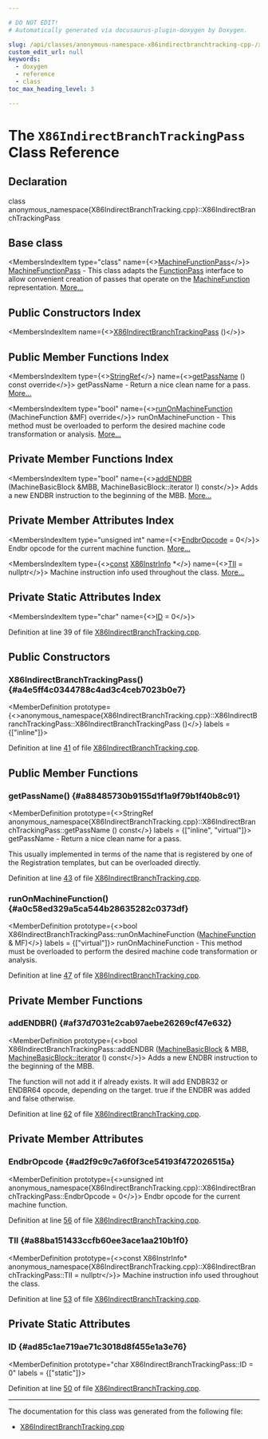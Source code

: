 ```yaml
---

# DO NOT EDIT!
# Automatically generated via docusaurus-plugin-doxygen by Doxygen.

slug: /api/classes/anonymous-namespace-x86indirectbranchtracking-cpp-/x86indirectbranchtrackingpass
custom_edit_url: null
keywords:
  - doxygen
  - reference
  - class
toc_max_heading_level: 3

---
```





# The `X86IndirectBranchTrackingPass` Class Reference

<DoxygenPage pluginConfig={pluginConfig}>



## Declaration

<CodeBlock>class anonymous_namespace{X86IndirectBranchTracking.cpp}::X86IndirectBranchTrackingPass</CodeBlock>

## Base class

<MembersIndex>

<MembersIndexItem
  type="class"
  name={<><a href="/docs/api/classes/llvm/machinefunctionpass">MachineFunctionPass</a></>}>
<a href="/docs/api/classes/llvm/machinefunctionpass">MachineFunctionPass</a> - This class adapts the <a href="/docs/api/classes/llvm/functionpass">FunctionPass</a> interface to allow convenient creation of passes that operate on the <a href="/docs/api/classes/llvm/machinefunction">MachineFunction</a> representation. <a href="/docs/api/classes/llvm/machinefunctionpass/#details">More...</a>
</MembersIndexItem>

</MembersIndex>

## Public Constructors Index

<MembersIndex>

<MembersIndexItem
  name={<><a href="#a4e5ff4c0344788c4ad3c4ceb7023b0e7">X86IndirectBranchTrackingPass</a> ()</>}>
</MembersIndexItem>

</MembersIndex>

## Public Member Functions Index

<MembersIndex>

<MembersIndexItem
  type={<><a href="/docs/api/classes/llvm/stringref">StringRef</a></>}
  name={<><a href="#a88485730b9155d1f1a9f79b1f40b8c91">getPassName</a> () const override</>}>
getPassName - Return a nice clean name for a pass. <a href="#a88485730b9155d1f1a9f79b1f40b8c91">More...</a>
</MembersIndexItem>

<MembersIndexItem
  type="bool"
  name={<><a href="#a0c58ed329a5ca544b28635282c0373df">runOnMachineFunction</a> (MachineFunction &amp;MF) override</>}>
runOnMachineFunction - This method must be overloaded to perform the desired machine code transformation or analysis. <a href="#a0c58ed329a5ca544b28635282c0373df">More...</a>
</MembersIndexItem>

</MembersIndex>

## Private Member Functions Index

<MembersIndex>

<MembersIndexItem
  type="bool"
  name={<><a href="#af37d7031e2cab97aebe26269cf47e632">addENDBR</a> (MachineBasicBlock &amp;MBB, MachineBasicBlock::iterator I) const</>}>
Adds a new ENDBR instruction to the beginning of the MBB. <a href="#af37d7031e2cab97aebe26269cf47e632">More...</a>
</MembersIndexItem>

</MembersIndex>

## Private Member Attributes Index

<MembersIndex>

<MembersIndexItem
  type="unsigned int"
  name={<><a href="#ad2f9c9c7a6f0f3ce54193f472026515a">EndbrOpcode</a> = 0</>}>
Endbr opcode for the current machine function. <a href="#ad2f9c9c7a6f0f3ce54193f472026515a">More...</a>
</MembersIndexItem>

<MembersIndexItem
  type={<><a href="/docs/api/files/lib/lib/target/lib/target/aarch64/aarch64promoteconstant-cpp/#a90f8350fecae261c25be85d38b451bff">const</a> <a href="/docs/api/classes/llvm/x86instrinfo">X86InstrInfo</a> &#42;</>}
  name={<><a href="#a88ba151433ccfb60ee3ace1aa210b1f0">TII</a> = nullptr</>}>
Machine instruction info used throughout the class. <a href="#a88ba151433ccfb60ee3ace1aa210b1f0">More...</a>
</MembersIndexItem>

</MembersIndex>

## Private Static Attributes Index

<MembersIndex>

<MembersIndexItem
  type="char"
  name={<><a href="#ad85c1ae719ae71c3018d8f455e1a3e76">ID</a> = 0</>}>
</MembersIndexItem>

</MembersIndex>


Definition at line 39 of file <a href="/docs/api/files/lib/lib/target/lib/target/x86/x86indirectbranchtracking-cpp">X86IndirectBranchTracking.cpp</a>.

<SectionDefinition>

## Public Constructors

### X86IndirectBranchTrackingPass() {#a4e5ff4c0344788c4ad3c4ceb7023b0e7}

<MemberDefinition
  prototype={<>anonymous&#95;namespace&#123;X86IndirectBranchTracking.cpp&#125;::X86IndirectBranchTrackingPass::X86IndirectBranchTrackingPass ()</>}
  labels = {["inline"]}>

Definition at line <a href="/docs/api/files/lib/lib/target/lib/target/x86/x86indirectbranchtracking-cpp/#l00041">41</a> of file <a href="/docs/api/files/lib/lib/target/lib/target/x86/x86indirectbranchtracking-cpp">X86IndirectBranchTracking.cpp</a>.
</MemberDefinition>

</SectionDefinition>

<SectionDefinition>

## Public Member Functions

### getPassName() {#a88485730b9155d1f1a9f79b1f40b8c91}

<MemberDefinition
  prototype={<>StringRef anonymous&#95;namespace&#123;X86IndirectBranchTracking.cpp&#125;::X86IndirectBranchTrackingPass::getPassName () const</>}
  labels = {["inline", "virtual"]}>
getPassName - Return a nice clean name for a pass.

This usually implemented in terms of the name that is registered by one of the Registration templates, but can be overloaded directly.

Definition at line <a href="/docs/api/files/lib/lib/target/lib/target/x86/x86indirectbranchtracking-cpp/#l00043">43</a> of file <a href="/docs/api/files/lib/lib/target/lib/target/x86/x86indirectbranchtracking-cpp">X86IndirectBranchTracking.cpp</a>.
</MemberDefinition>

### runOnMachineFunction() {#a0c58ed329a5ca544b28635282c0373df}

<MemberDefinition
  prototype={<>bool X86IndirectBranchTrackingPass::runOnMachineFunction (<a href="/docs/api/classes/llvm/machinefunction">MachineFunction</a> &amp; MF)</>}
  labels = {["virtual"]}>
runOnMachineFunction - This method must be overloaded to perform the desired machine code transformation or analysis.

Definition at line <a href="/docs/api/files/lib/lib/target/lib/target/x86/x86indirectbranchtracking-cpp/#l00047">47</a> of file <a href="/docs/api/files/lib/lib/target/lib/target/x86/x86indirectbranchtracking-cpp">X86IndirectBranchTracking.cpp</a>.
</MemberDefinition>

</SectionDefinition>

<SectionDefinition>

## Private Member Functions

### addENDBR() {#af37d7031e2cab97aebe26269cf47e632}

<MemberDefinition
  prototype={<>bool X86IndirectBranchTrackingPass::addENDBR (<a href="/docs/api/classes/llvm/machinebasicblock">MachineBasicBlock</a> &amp; MBB, <a href="/docs/api/classes/llvm/machinebasicblock/#ae34c996b58df9b9ce6695a0c8b70c533">MachineBasicBlock::iterator</a> I) const</>}>
Adds a new ENDBR instruction to the beginning of the MBB.

The function will not add it if already exists. It will add ENDBR32 or ENDBR64 opcode, depending on the target. 
<SectionUser title="Returns">
true if the ENDBR was added and false otherwise.
</SectionUser>

Definition at line <a href="/docs/api/files/lib/lib/target/lib/target/x86/x86indirectbranchtracking-cpp/#l00062">62</a> of file <a href="/docs/api/files/lib/lib/target/lib/target/x86/x86indirectbranchtracking-cpp">X86IndirectBranchTracking.cpp</a>.
</MemberDefinition>

</SectionDefinition>

<SectionDefinition>

## Private Member Attributes

### EndbrOpcode {#ad2f9c9c7a6f0f3ce54193f472026515a}

<MemberDefinition
  prototype={<>unsigned int anonymous&#95;namespace&#123;X86IndirectBranchTracking.cpp&#125;::X86IndirectBranchTrackingPass::EndbrOpcode = 0</>}>
Endbr opcode for the current machine function.

Definition at line <a href="/docs/api/files/lib/lib/target/lib/target/x86/x86indirectbranchtracking-cpp/#l00056">56</a> of file <a href="/docs/api/files/lib/lib/target/lib/target/x86/x86indirectbranchtracking-cpp">X86IndirectBranchTracking.cpp</a>.
</MemberDefinition>

### TII {#a88ba151433ccfb60ee3ace1aa210b1f0}

<MemberDefinition
  prototype={<>const X86InstrInfo&#42; anonymous&#95;namespace&#123;X86IndirectBranchTracking.cpp&#125;::X86IndirectBranchTrackingPass::TII = nullptr</>}>
Machine instruction info used throughout the class.

Definition at line <a href="/docs/api/files/lib/lib/target/lib/target/x86/x86indirectbranchtracking-cpp/#l00053">53</a> of file <a href="/docs/api/files/lib/lib/target/lib/target/x86/x86indirectbranchtracking-cpp">X86IndirectBranchTracking.cpp</a>.
</MemberDefinition>

</SectionDefinition>

<SectionDefinition>

## Private Static Attributes

### ID {#ad85c1ae719ae71c3018d8f455e1a3e76}

<MemberDefinition
  prototype="char X86IndirectBranchTrackingPass::ID = 0"
  labels = {["static"]}>

Definition at line <a href="/docs/api/files/lib/lib/target/lib/target/x86/x86indirectbranchtracking-cpp/#l00050">50</a> of file <a href="/docs/api/files/lib/lib/target/lib/target/x86/x86indirectbranchtracking-cpp">X86IndirectBranchTracking.cpp</a>.
</MemberDefinition>

</SectionDefinition>

<hr/>

The documentation for this class was generated from the following file:

<ul>
<li><a href="/docs/api/files/lib/lib/target/lib/target/x86/x86indirectbranchtracking-cpp">X86IndirectBranchTracking.cpp</a></li>
</ul>

</DoxygenPage>
